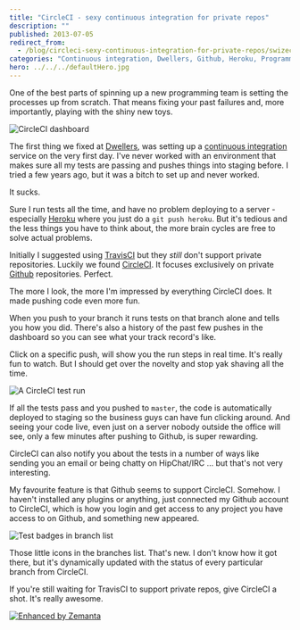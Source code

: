 ```yaml
---
title: "CircleCI - sexy continuous integration for private repos"
description: ""
published: 2013-07-05
redirect_from:
  - /blog/circleci-sexy-continuous-integration-for-private-repos/swizec/6267
categories: "Continuous integration, Dwellers, Github, Heroku, Programming, Uncategorized"
hero: ../../../defaultHero.jpg
---
```


One of the best parts of spinning up a new programming team is setting the processes up from scratch. That means fixing your past failures and, more importantly, playing with the shiny new toys.

![CircleCI dashboard](https://www.filepicker.io/api/file/PI3LtjaZQRaz2ZB2GOfM "CircleCI dashboard")

The first thing we fixed at [Dwellers](http://dwellers.com), was setting up a [continuous integration](http://en.wikipedia.org/wiki/Continuous_integration "Continuous integration") service on the very first day. I've never worked with an environment that makes sure all my tests are passing and pushes things into staging before. I tried a few years ago, but it was a bitch to set up and never worked.

It sucks.

Sure I run tests all the time, and have no problem deploying to a server - especially [Heroku](http://www.heroku.com/ "Heroku") where you just do a `git push heroku`. But it's tedious and the less things you have to think about, the more brain cycles are free to solve actual problems.

Initially I suggested using [TravisCI](https://travis-ci.org/) but they _still_ don't support private repositories. Luckily we found [CircleCI](https://circleci.com/). It focuses exclusively on private [Github](http://github.com "GitHub") repositories. Perfect.

The more I look, the more I'm impressed by everything CircleCI does. It made pushing code even more fun.

When you push to your branch it runs tests on that branch alone and tells you how you did. There's also a history of the past few pushes in the dashboard so you can see what your track record's like.

Click on a specific push, will show you the run steps in real time. It's really fun to watch. But I should get over the novelty and stop yak shaving all the time.

![A CircleCI test run](https://www.filepicker.io/api/file/tu573fdfRCKQQjlrS2hz "A CircleCI test run")

If all the tests pass and you pushed to `master`, the code is automatically deployed to staging so the business guys can have fun clicking around. And seeing your code live, even just on a server nobody outside the office will see, only a few minutes after pushing to Github, is super rewarding.

CircleCI can also notify you about the tests in a number of ways like sending you an email or being chatty on HipChat/IRC ... but that's not very interesting.

My favourite feature is that Github seems to support CircleCI. Somehow. I haven't installed any plugins or anything, just connected my Github account to CircleCI, which is how you login and get access to any project you have access to on Github, and something new appeared.

![Test badges in branch list](https://www.filepicker.io/api/file/bzq7m0YxTaCLMzn39JaZ "Test badges in branch list")

Those little icons in the branches list. That's new. I don't know how it got there, but it's dynamically updated with the status of every particular branch from CircleCI.

If you're still waiting for TravisCI to support private repos, give CircleCI a shot. It's really awesome.

[![Enhanced by Zemanta](https://img.zemanta.com/zemified_e.png?x-id=553a99a5-d1b7-4c28-86e9-1bf2c0ed3a40)](http://www.zemanta.com/?px "Enhanced by Zemanta")
